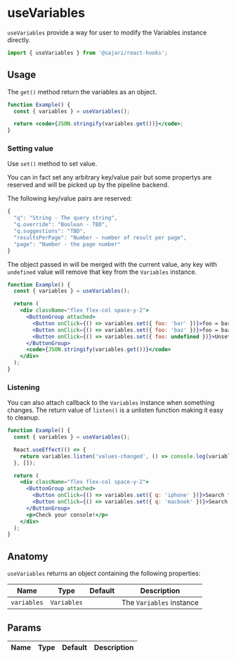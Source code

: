 
<SEO
  title="useVariables"
  description="useVariables provide a way for user to modify the Variables instance directly."
/>

# useVariables

`useVariables` provide a way for user to modify the Variables instance directly.

```js
import { useVariables } from '@sajari/react-hooks';
```

## Usage

The `get()` method return the variables as an object.

```jsx
function Example() {
  const { variables } = useVariables();

  return <code>{JSON.stringify(variables.get())}</code>;
}
```

### Setting value

Use `set()` method to set value.

You can in fact set any arbitrary key/value pair but some propertys are reserved and will be picked up by the pipeline backend.

The following key/value pairs are reserved:

```js
{
  "q": "String - The query string",
  "q.override": "Boolean - TBD",
  "q.suggestions": "TBD",
  "resultsPerPage": "Number - number of result per page",
  "page": "Number - the page number"
}
```

The object passed in will be merged with the current value, any key with `undefined` value will remove that key from the `Variables` instance.

```jsx
function Example() {
  const { variables } = useVariables();

  return (
    <div className="flex flex-col space-y-2">
      <ButtonGroup attached>
        <Button onClick={() => variables.set({ foo: 'bar' })}>foo = bar</Button>
        <Button onClick={() => variables.set({ foo: 'baz' })}>foo = baz</Button>
        <Button onClick={() => variables.set({ foo: undefined })}>Unset foo</Button>
      </ButtonGroup>
      <code>{JSON.stringify(variables.get())}</code>
    </div>
  );
}
```

### Listening

You can also attach callback to the `Variables` instance when something changes. The return value of `listen()` is a unlisten function making it easy to cleanup.

```jsx
function Example() {
  const { variables } = useVariables();

  React.useEffect(() => {
    return variables.listen('values-changed', () => console.log(variables.get()));
  }, []);

  return (
    <div className="flex flex-col space-y-2">
      <ButtonGroup attached>
        <Button onClick={() => variables.set({ q: 'iphone' })}>Search for "iphone"</Button>
        <Button onClick={() => variables.set({ q: 'macbook' })}>Search for "macbook"</Button>
      </ButtonGroup>
      <p>Check your console!</p>
    </div>
  );
}
```

## Anatomy

`useVariables` returns an object containing the following properties:

| Name        | Type        | Default | Description              |
| ----------- | ----------- | ------- | ------------------------ |
| `variables` | `Variables` |         | The `Variables` instance |

## Params

| Name | Type | Default | Description |
| ---- | ---- | ------- | ----------- |
